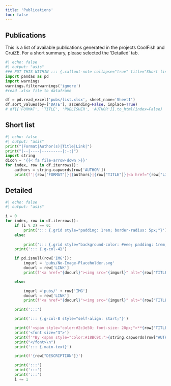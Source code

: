 ---
title: 'Publications'
toc: false
---

::: {.column-page}
# Publications
This is a list of available publications generated in the projects CoolFish and CruiZE. For a short summary, please selected the 'Detailed' tab.

```{python}
#| echo: false
#| output: "asis"
### PUT THIS WITHIN ::: {.callout-note collapse="true" title="Short list" appearance="minimal"}
import pandas as pd
import warnings
warnings.filterwarnings('ignore')
#read .xlsx file to dataframe

df = pd.read_excel('pubs/list.xlsx', sheet_name='Sheet1')
df.sort_values(by=['DATE'], ascending=False, inplace=True)
# df[['FORMAT', 'TITLE', 'PUBLISHER', 'AUTHOR']].to_html(index=False)


```

::: {.panel-tabset}

## Short list
::: {.pubtable}

```{python}
#| echo: false
#| output: "asis"
print("|Format|Author(s)|Title|Link|")
print("|--|----|---------|:-:|")
import string
dicon = '{{< fa file-arrow-down >}}'
for index, row in df.iterrows():
    authors = string.capwords(row['AUTHOR'])
    print(f'|{row["FORMAT"]}|{authors}|{row["TITLE"]}|<a href="{row["LINK"]}">{dicon}</a>')

```
:::

## Detailed



```{python}
#| echo: false
#| output: "asis"

i = 0
for index, row in df.iterrows():
    if (i % 2) == 0:
        print('::: {.grid style="padding: 1rem; border-radius: 5px;"}')
    else:
        
        print('::: {.grid style="background-color: #eee; padding: 1rem; border-radius: 5px;"}')
    print('::: {.g-col-4}')

    if pd.isnull(row['IMG']):
        imgurl = 'pubs/No-Image-Placeholder.svg'
        docurl = row['LINK']
        print(f'<a href="{docurl}"><img src="{imgurl}" alt="{row["TITLE"]}" width="100%" style="box-shadow: 2px 2px 5px 0px rgba(0,0,0,0.51);"></a>')

    else:

        imgurl ='pubs/' + row['IMG']
        docurl = row['LINK']
        print(f'<a href="{docurl}"><img src="{imgurl}" alt="{row["TITLE"]}" width="100%" style="box-shadow: 2px 2px 5px 0px rgba(0,0,0,0.51);"></a>')

    print(':::')

    print('::: {.g-col-8 style="self-align: start;"}')

    print(f'<span style="color:#2c3e50; font-size: 20px;">**{row["TITLE"]}**</span>\\')
    print('<font size="3">')
    print(f'*By <span style="color:#18BC9C;">{string.capwords(row["AUTHOR"])}</span>. Published in/by {row["PUBLISHER"]} at {row["DATE"].date()}.*')
    print("</font>\n")
    print('::: {.main-text}')

    print(f'{row["DESCRIPTION"]}')

    print(':::')
    print(':::')
    print(':::')
    i += 1



```



:::
:::
